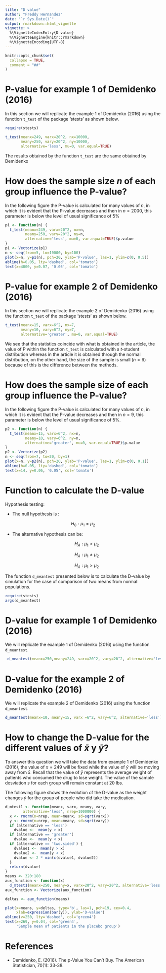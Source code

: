 ```yaml
---
title: "D value"
author: "Freddy Hernandez"
date: "`r Sys.Date()`"
output: rmarkdown::html_vignette
vignette: >
  %\VignetteIndexEntry{D value}
  %\VignetteEngine{knitr::rmarkdown}
  %\VignetteEncoding{UTF-8}
---
```


```r
knitr::opts_chunk$set(
  collapse = TRUE,
  comment = "##"
)
```

# P-value for example 1 of Demidenko (2016)

In this section we will replicate the example 1 of Demidenko (2016) using the function `t_test` of the package 'stests' as shown below.

```r
require(stests)

t_test(meanx=249, varx=20^2, nx=10000,
       meany=250, vary=20^2, ny=10000,
       alternative='less', mu=0, var.equal=TRUE)
```

The results obtained by the function `t_test` are the same obtained by Demidenko

# How does the sample size $n$ of each group influence the P-value?

In the following figure the P-value is calculated for many values of $n$, in which it is evident that the P-value decreases and then in $n=2000$, this parameter is below the level of usual significance of 5%

```r
p1 <- function(n) {
  t_test(meanx=249, varx=20^2, nx=n,
         meany=250, vary=20^2, ny=n,
         alternative='less', mu=0, var.equal=TRUE)$p.value
}
p1 <- Vectorize(p1)
n <- seq(from=5, to=10000, by=100)
plot(x=n, y=p1(n), pch=20, ylab='P-value', las=1, ylim=c(0, 0.5))
abline(h=0.05, lty='dashed', col='tomato')
text(x=4000, y=0.07, '0.05', col='tomato')

```

# P-value for example 2 of Demidenko (2016)

In this section we will replicate the example 2 of Demidenko (2016) using the function `t_test` of the package 'stests' as shown below.

```r
t_test(meanx=15, varx=6^2, nx=7,
       meany=10, vary=6^2, ny=7,
       alternative='greater', mu=0, var.equal=TRUE)
```

We see that the statistics coincide with what is obtained in the article, the value of P within the function `t_test` is calculated with a $t$-student distribution whereas in the article it is obtained through the normal distribution, on the other hand, the size of the sample is small ($n=6$) because of this is the difference between the methods.

# How does the sample size of each group influence the P-value?

In the following figure the P-value is calculated for many values of $n$, in which it is evident that the P-value decreases and then in $n=9$, this parameter is below the level of usual significance of 5%.

```r
p2 <- function(n) {
  t_test(meanx=15, varx=6^2, nx=n,
         meany=10, vary=6^2, ny=n,
         alternative='greater', mu=0, var.equal=TRUE)$p.value
}
p2 <- Vectorize(p2)
n <- seq(from=7, to=20, by=1)
plot(x=n, y=p2(n), pch=20, ylab='P-value', las=1, ylim=c(0, 0.1))
abline(h=0.05, lty='dashed', col='tomato')
text(x=14, y=0.06, '0.05', col='tomato')
```

# Function to calculate the D-value

Hypothesis testing:

- The null hypothesis is :

$$H_0: \mu_1 = \mu_2$$


- The alternative hypothesis can be:

    $$H_A: \mu_1 < \mu_2$$

    $$H_A: \mu_1 \neq \mu_2$$

    $$H_A: \mu_1 > \mu_2$$

The function `d_meantest` presented below is to calculate the D-value by simulation for the case of comparison of two means from normal populations.

```r
require(stests)
args(d_meantest)
```

# D-value for example 1 of Demidenko (2016)

We will replicate the example 1 of Demidenko (2016) using the function `d_meantest`.

```r
 d_meantest(meanx=250,meany=249, varx=20^2, vary=20^2, alternative='less')
```

# D-value for the example 2 of Demidenko (2016)

We will replicate the example  2 of Demidenko (2016) using the function `d_meantest`.

```r
d_meantest(meanx=10, meany=15, varx =6^2, vary=6^2, alternative='less')
```

# How to change the D-value for the different values of $\bar{x}$ y $\bar{y}$?

To answer this question we will take the data from example 1 of Demidenko (2016), the value of $x = 249$ will be fixed while the value of $\bar{y}$ will be moving away from $\bar{x}$. Recall that the value of $\bar{y}$ represents the average weight of patients who consumed the drug to lose weight. The value of the sample desviation $s$ for each group will remain constant at 20 lbs.

The following figure shows the evolution of the D-value as the weight changes $\bar{y}$ for the group of people who did take the medication.

```r
d_mtest1 <- function(meanx, varx, meany, vary,
        alternative='less', nrep=1000000) {
  x <- rnorm(n=nrep, mean=meanx, sd=sqrt(varx))
  y <- rnorm(n=nrep, mean=meany, sd=sqrt(vary))
  if (alternative == 'less')
    dvalue <-  mean(y > x)
  if (alternative == 'greater')
    dvalue <-  mean(y < x)
  if (alternative == 'two.sided') {
    dvalue1 <-  mean(y > x)
    dvalue2 <-  mean(y < x)
    dvalue <- 2 * min(c(dvalue1, dvalue2))
  }
  return(dvalue)
}
means <- 320:180
aux_function <- function(x)
  d_mtest1(meanx=250, meany=x, varx=20^2, vary=20^2, alternative='less', nrep=100000)
aux_function <- Vectorize(aux_function)

deltas <- aux_function(means)

plot(x=means, y=deltas, type='b', las=1, pch=19, cex=0.4,
     xlab=expression(bar(y)), ylab='D-value')
abline(v=250, lty='dashed', col='green4')
text(x=269, y=0.04, col='green4',
     'Sample mean of patients in the placebo group')
```

# References
- Demidenko, E. (2016). The p-Value You Can't Buy. The American Statistician, 70(1): 33-38.
